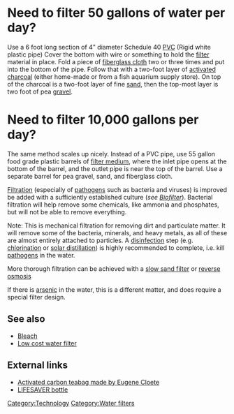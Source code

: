 = Need to filter 50 gallons of water per day? =
Use a 6 foot long section of 4" diameter Schedule 40 [[PVC]] (Rigid white plastic pipe)  Cover the bottom with wire or something to hold the [[filter]] material in place.  Fold a piece of [[fiberglass cloth]] two or three times and put into the bottom of the pipe.  Follow that with a two-foot layer of [[activated charcoal]] (either home-made or from a fish aquarium supply store).  On top of the charcoal is a two-foot layer of fine [[sand]], then the top-most layer is two foot of pea [[gravel]].

= Need to filter 10,000 gallons per day? =
The same method scales up nicely.  Instead of a PVC pipe, use 55 gallon food grade plastic barrels of [[filter medium]], where the inlet pipe opens at the bottom of the barrel, and the outlet pipe is near the top of the barrel.   Use a separate barrel for pea gravel, sand, and fiberglass cloth. 

[[Filtration]] (especially of [[pathogens]] such as bacteria and viruses) is improved be added with a sufficiently established culture (''see [[Biofilter]]'').  Bacterial filtration will help remove some chemicals, like ammonia and phosphates, but will not be able to remove everything.

Note: This is mechanical filtration for removing dirt and particulate matter. It will remove some of the bacteria, minerals, and heavy metals, as all of these are almost entirely attached to particles. A [[disinfection]] step (e.g. [[chlorination]] or [[solar distillation]]) is highly recommended to complete, i.e. kill [[pathogens]] in the water.  

More thorough filtration can be achieved with a [[slow sand filter]] or [[reverse osmosis]]

If there is [[arsenic]] in the water, this is a different matter, and does require a special filter design.

== See also ==
* [[Bleach]]
* [[Low cost water filter]]

== External links ==
* [http://www.southafrica.info/business/trends/innovations/waterpurifier-270710.htm Activated carbon teabag made by Eugene Cloete]
* [http://www.lifesaversystems.com/ LIFESAVER bottle]

[[Category:Technology]]
[[Category:Water filters]]